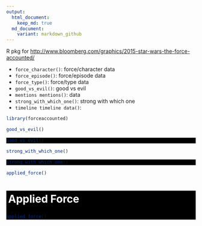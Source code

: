 ```yaml
---
output:
  html_document:
    keep_md: true
  md_document:
    variant: markdown_github
---
```


R pkg for <http://www.bloomberg.com/graphics/2015-star-wars-the-force-accounted/>

- `force_character()`:	force/character data
- `force_episode()`:	force/episode data
- `force_type()`:	force/type data
- `good_vs_evil()`:	good vs evil
- `mentions	mentions()`: data
- `strong_with_which_one()`:	strong with which one
- `timeline	timeline data()`:

```r
library(forceaccounted)
```

```r
good_vs_evil()
```

<div style="background:black">
```r
good_vs_evil()
```
</div>

```r
strong_with_which_one()
```

<div style="background:black">
```r
strong_with_which_one()
```
</div>

```r
applied_force()
```

<div style="background:black">
<h1 style="color:white; padding:5px">Applied Force</h3>
```r
applied_force()
```
</div>

